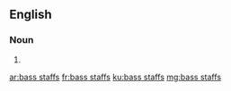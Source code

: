 ==English==

===Noun===
{{head|en|plural}}

# {{plural of|bass staff|lang=en|nocat=1}}

[[ar:bass staffs]]
[[fr:bass staffs]]
[[ku:bass staffs]]
[[mg:bass staffs]]